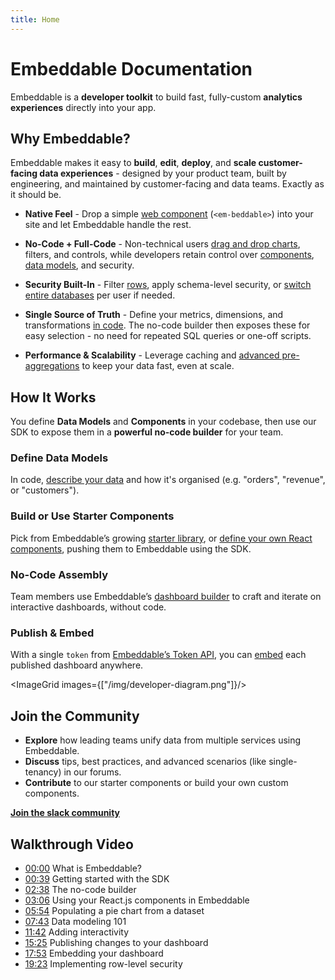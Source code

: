 ```yaml
---
title: Home 
---
```


# Embeddable Documentation

Embeddable is a **developer toolkit** to build fast, fully-custom **analytics experiences** directly into your app.

<CardGrid>
  <LinkCard title="Quick-start guide" href="/getting-started/download-repo" icon="⚡"/> 
  <LinkCard title="Defining data models" href="/data-modeling/data-modeling-101" icon="📊"/> 
  <LinkCard title="Building components" href="/development/introduction" icon="🛠️" marginTop="0.5rem"/> 
  <LinkCard title="Crafting dashboards" href="/dashboards/introduction" icon="📈" marginTop="0.5rem"/> 
</CardGrid>

## Why Embeddable?

Embeddable makes it easy to **build**, **edit**, **deploy**, and **scale customer-facing data experiences** - designed by your product team, built by engineering, and maintained by customer-facing and data teams. Exactly as it should be.

- **Native Feel** - Drop a simple [web component](/deployment/embedding) (`<em-beddable>`) into your site and let Embeddable handle the rest.

- **No-Code + Full-Code** - Non-technical users [drag and drop charts](/dashboards/introduction), filters, and controls, while developers retain control over [components](/development/introduction), [data models](/data-modeling/introduction), and security.

- **Security Built-In** - Filter [rows](/data-modeling/row-level-security), apply schema-level security, or [switch entire databases](/data/environments) per user if needed.

- **Single Source of Truth** - Define your metrics, dimensions, and transformations [in code](/data-modeling/defining-models). The no-code builder then exposes these for easy selection - no need for repeated SQL queries or one-off scripts.

- **Performance & Scalability** - Leverage caching and [advanced pre-aggregations](/data-modeling/caching/pre-aggregations) to keep your data fast, even at scale.

## How It Works

You define **Data Models** and **Components** in your codebase, then use our SDK to expose them in a **powerful no-code builder** for your team. 

<Steps>

### **Define Data Models** 
   In code, [describe your data](/data-modeling/data-modeling-101) and how it's organised (e.g. "orders", "revenue", or "customers").  
### **Build or Use Starter Components**
   Pick from Embeddable’s growing [starter library](/dashboards/starter-components), or [define your own React components](/development/introduction), pushing them to Embeddable using the SDK.   
### **No-Code Assembly**
   Team members use Embeddable’s [dashboard builder](/dashboards/introduction) to craft and iterate on interactive dashboards, without code.  
### **Publish & Embed**
   With a single `token` from [Embeddable’s Token API](/deployment/tokens-api), you can [embed](/deployment/embedding) each published dashboard anywhere.

</Steps>

<ImageGrid images={["/img/developer-diagram.png"]}/>

## Join the Community

- **Explore** how leading teams unify data from multiple services using Embeddable.
- **Discuss** tips, best practices, and advanced scenarios (like single-tenancy) in our forums.
- **Contribute** to our starter components or build your own custom components.

[**Join the slack community**](https://join.slack.com/t/embeddablecommunity/shared_invite/zt-20b4f6s10-gULqO6riqutJcbUi_FJmZA)


## Walkthrough Video 

<ExternalVideo src="https://www.youtube.com/embed/6b-lzaKbXT4?rel=0"/>

- [00:00](https://youtu.be/6b-lzaKbXT4?si=8FXqFmISlw73cifJ&t=0s) What is Embeddable?
- [00:39](https://youtu.be/6b-lzaKbXT4?si=8FXqFmISlw73cifJ&t=39s) Getting started with the SDK
- [02:38](https://youtu.be/6b-lzaKbXT4?si=8FXqFmISlw73cifJ&t=158s) The no-code builder
- [03:06](https://youtu.be/6b-lzaKbXT4?si=8FXqFmISlw73cifJ&t=186s) Using your React.js components in Embeddable
- [05:54](https://youtu.be/6b-lzaKbXT4?si=8FXqFmISlw73cifJ&t=354s) Populating a pie chart from a dataset
- [07:43](https://youtu.be/6b-lzaKbXT4?si=8FXqFmISlw73cifJ&t=463s) Data modeling 101
- [11:42](https://youtu.be/6b-lzaKbXT4?si=8FXqFmISlw73cifJ&t=702s) Adding interactivity
- [15:25](https://youtu.be/6b-lzaKbXT4?si=8FXqFmISlw73cifJ&t=925s) Publishing changes to your dashboard
- [17:53](https://youtu.be/6b-lzaKbXT4?si=8FXqFmISlw73cifJ&t=1073s) Embedding your dashboard
- [19:23](https://youtu.be/6b-lzaKbXT4?si=8FXqFmISlw73cifJ&t=1163s) Implementing row-level security